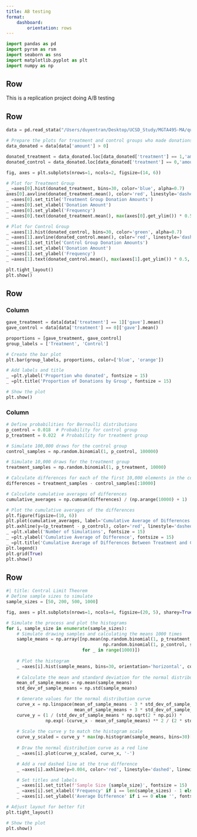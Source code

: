 ```yaml
---
title: AB testing
format: 
    dashboard:
        orientation: rows
---
```


```python
import pandas as pd
import pyrsm as rsm
import seaborn as sns
import matplotlib.pyplot as plt
import numpy as np
```


## Row

This is a replication project doing A/B testing

## Row
```python
data = pd.read_stata("/Users/duyentran/Desktop/UCSD_Study/MGTA495-MA/quarto_website/projects/project1/karlan_list_2007.dta")

# Prepare the plots for treatment and control groups who made donations
data_donated = data[data['amount'] > 0]

donated_treatment = data_donated.loc[data_donated['treatment'] == 1,'amount']
donated_control = data_donated.loc[data_donated['treatment'] == 0,'amount']

fig, axes = plt.subplots(nrows=1, ncols=2, figsize=(14, 6))

# Plot for Treatment Group
_ =axes[0].hist(donated_treatment, bins=30, color='blue', alpha=0.7)
axes[0].axvline(donated_treatment.mean(), color='red', linestyle='dashed', linewidth=1)
_ =axes[0].set_title('Treatment Group Donation Amounts')
_ =axes[0].set_xlabel('Donation Amount')
_ =axes[0].set_ylabel('Frequency')
_ =axes[0].text(donated_treatment.mean(), max(axes[0].get_ylim()) * 0.5, f'Average: {donated_treatment.mean():.2f}', color='red')

# Plot for Control Group
_ =axes[1].hist(donated_control, bins=30, color='green', alpha=0.7)
_ =axes[1].axvline(donated_control.mean(), color='red', linestyle='dashed', linewidth=1)
_ =axes[1].set_title('Control Group Donation Amounts')
_ =axes[1].set_xlabel('Donation Amount')
_ =axes[1].set_ylabel('Frequency')
_ =axes[1].text(donated_control.mean(), max(axes[1].get_ylim()) * 0.5, f'Average: {donated_control.mean():.2f}', color='red')

plt.tight_layout()
plt.show()
```

## Row

### Column

```python

gave_treatment = data[data['treatment'] == 1]['gave'].mean()
gave_control = data[data['treatment'] == 0]['gave'].mean()

proportions = [gave_treatment, gave_control]
group_labels = ['Treatment', 'Control']

# Create the bar plot
plt.bar(group_labels, proportions, color=['blue', 'orange'])

# Add labels and title
_ =plt.ylabel('Proportion who donated', fontsize = 15)
_ =plt.title('Proportion of Donations by Group', fontsize = 15)

# Show the plot
plt.show()
```

### Column
```python
# Define probabilities for Bernoulli distributions
p_control = 0.018  # Probability for control group
p_treatment = 0.022  # Probability for treatment group

# Simulate 100,000 draws for the control group
control_samples = np.random.binomial(1, p_control, 100000)

# Simulate 10,000 draws for the treatment group
treatment_samples = np.random.binomial(1, p_treatment, 10000)

# Calculate differences for each of the first 10,000 elements in the control sample (to match treatment sample size)
differences = treatment_samples - control_samples[:10000]

# Calculate cumulative averages of differences
cumulative_averages = np.cumsum(differences) / (np.arange(10000) + 1)

# Plot the cumulative averages of the differences
plt.figure(figsize=(10, 6))
plt.plot(cumulative_averages, label='Cumulative Average of Differences', color='blue')
plt.axhline(y=(p_treatment - p_control), color='red', linestyle='dashed', label='True Difference (0.022 - 0.018)')
_ =plt.xlabel('Number of Simulations', fontsize = 15)
_ =plt.ylabel('Cumulative Average of Difference', fontsize = 15)
_ =plt.title('Cumulative Average of Differences Between Treatment and Control (Simulation)', fontsize = 15)
plt.legend()
plt.grid(True)
plt.show()
```

## Row
```python
#| title: Central Limit Theorem
# Define sample sizes to simulate
sample_sizes = [50, 200, 500, 1000]

fig, axes = plt.subplots(nrows=1, ncols=4, figsize=(20, 5), sharey=True)

# Simulate the process and plot the histograms
for i, sample_size in enumerate(sample_sizes):
    # Simulate drawing samples and calculating the means 1000 times
    sample_means = np.array([np.mean(np.random.binomial(1, p_treatment, sample_size) - 
                                     np.random.binomial(1, p_control, sample_size)) 
                             for _ in range(1000)])
    
    # Plot the histogram
    _ =axes[i].hist(sample_means, bins=30, orientation='horizontal', color='blue', alpha=0.6, edgecolor='black')
    
    # Calculate the mean and standard deviation for the normal distribution curve
    mean_of_sample_means = np.mean(sample_means)
    std_dev_of_sample_means = np.std(sample_means)

    # Generate values for the normal distribution curve
    curve_x = np.linspace(mean_of_sample_means - 3 * std_dev_of_sample_means, 
                          mean_of_sample_means + 3 * std_dev_of_sample_means, 100)
    curve_y = (1 / (std_dev_of_sample_means * np.sqrt(2 * np.pi)) *
               np.exp(-(curve_x - mean_of_sample_means) ** 2 / (2 * std_dev_of_sample_means ** 2)))
    
    # Scale the curve y to match the histogram scale
    curve_y_scaled = curve_y * max(np.histogram(sample_means, bins=30)[0]) / max(curve_y)
    
    # Draw the normal distribution curve as a red line
    _ =axes[i].plot(curve_y_scaled, curve_x, '-')

    # Add a red dashed line at the true difference
    _ =axes[i].axhline(y=0.004, color='red', linestyle='dashed', linewidth=2)

    # Set titles and labels
    _ =axes[i].set_title(f'Sample Size {sample_size}', fontsize = 15)
    _ =axes[i].set_xlabel('Frequency' if i == len(sample_sizes) - 1 else '', fontsize = 15)  # Only add xlabel to the last subplot
    _ =axes[i].set_ylabel('Average Difference' if i == 0 else '', fontsize = 15)  # Only add ylabel to the first subplot

# Adjust layout for better fit
plt.tight_layout()

# Show the plot
plt.show()
```


